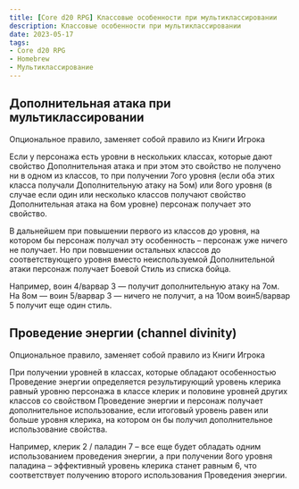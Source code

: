 ```yaml
---
title: [Core d20 RPG] Классовые особенности при мультиклассировании
description: Классовые особенности при мультиклассировании
date: 2023-05-17
tags:
- Core d20 RPG
- Homebrew
- Мультиклассирование
---
```


## Дополнительная атака при мультиклассировании
Опциональное правило, заменяет собой правило из Книги Игрока

Если у персонажа есть уровни в нескольких классах, которые дают свойство Дополнительная атака и при этом это свойство не получено ни в одном из классов, то при получении 7ого уровня (если оба этих класса получали Дополнительную атаку на 5ом) или 8ого уровня (в случае если один или несколько классов получают свойство Дополнительная атака на 6ом уровне) персонаж получает это свойство.

В дальнейшем при повышении первого из классов до уровня, на котором бы персонаж получал эту особенность – персонаж уже ничего не получает. Но при повышении остальных классов до соответствующего уровня вместо неиспользуемой Дополнительной атаки персонаж получает Боевой Стиль из списка бойца.

Например, воин 4/варвар 3 — получит дополнительную атаку на 7ом. На 8ом — воин 5/варвар 3 — ничего не получит, а на 10ом воин5/варвар 5 получит еще один стиль.

## Проведение энергии (channel divinity)

Опциональное правило, заменяет собой правило из Книги Игрока

При получении уровней в классах, которые обладают особенностью Проведение энергии определяется результирующий уровень клерика равный уровню персонажа в классе клерик и половине уровней других классов со свойством Проведение энергии и персонаж получает дополнительное использование, если итоговый уровень равен или больше уровня клерика, на котором он бы получил дополнительное использование свойства.

Например, клерик 2 / паладин 7 – все еще будет обладать одним использованием проведения энергии, а при получении 8ого уровня паладина – эффективный уровень клерика станет равным 6, что соответствует получению второго использования Проведения энергии.